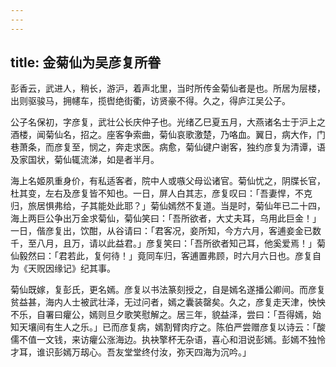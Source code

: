 ```yaml
---
---
---
```

title: 金菊仙为吴彦复所眷
---



彭香云，武进人，稍长，游沪，着声北里，当时所传金菊仙者是也。所居为层楼，出则驱骏马，拥幰车，揽辔绝街衢，访贤豪不得。久之，得庐江吴公子。

公子名保初，字彦复，武壮公长庆仲子也。光绪乙巳夏五月，大燕诸名士于沪上之酒楼，闻菊仙名，招之。座客争索曲，菊仙哀歌激楚，乃咯血。翼日，病大作，门巷萧条，而彦复至，悯之，奔走求医。病愈，菊仙键户谢客，独约彦复为清谭，语及家国状，菊仙辄流涕，如是者半月。

海上名姬夙重身价，有私适客者，院中人或嗾父母讼诸官。菊仙忧之，阴牒长官，杜其变，左右及彦复皆不知也。一日，屏人白其志，彦复叹曰：「吾妻悍，不克归，旅居惧弗给，子其能处此耶？」菊仙嫣然不复道。当是时，菊仙年已二十四，海上两巨公争出万金求菊仙，菊仙笑曰：「吾所欲者，大丈夫耳，乌用此巨金！」一日，偕彦复出，饮酣，从谷请曰：「君客况，妾所知，今方六月，客逋妾金已数千，至八月，且万，请以此益君。」彦复笑曰：「吾所欲者知己耳，他奚爱焉！」菊仙毅然曰：「君若此，复何待！」竟同车归，客逋置弗顾，时六月六日也。彦复自为《天贶因缘记》纪其事。

菊仙既嫁，复彭氏，更名嫣。彦复以书法篆刻授之，自是嫣名遂播公卿间。而彦复贫益甚，海内人士被武壮泽，无过问者，嫣之囊装罄矣。久之，彦复走天津，怏怏不乐，自署曰癯公，嫣则旦夕歌笑慰解之。居三年，貌益泽，尝曰：「吾得嫣，始知天壤间有生人之乐。」已而彦复病，嫣割臂肉疗之。陈伯严尝赠彦复以诗云：「酸儒不值一文钱，来访癯公涨海边。执袂擎杯无杂语，喜心和泪说彭嫣。彭嫣不独怜才耳，谁识彭嫣万刼心。吾友堂堂终付汝，弥天四海为沉吟。」